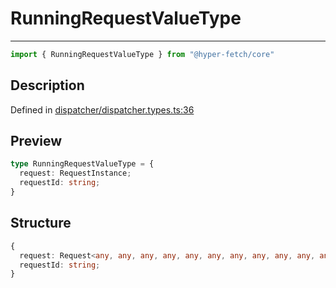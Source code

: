 

# RunningRequestValueType

<div class="api-docs__separator" data-reactroot="">

---

</div><div class="api-docs__import" data-reactroot="">

```ts
import { RunningRequestValueType } from "@hyper-fetch/core"
```

</div><div class="api-docs__section">

## Description

</div><div class="api-docs__description"><span class="api-docs__do-not-parse">



</span></div><p class="api-docs__definition">

Defined in [dispatcher/dispatcher.types.ts:36](https://github.com/BetterTyped/hyper-fetch/blob/3f01c37e/packages/core/src/dispatcher/dispatcher.types.ts#L36)

</p><div class="api-docs__section">

## Preview

</div><div class="api-docs__preview type">

```ts
type RunningRequestValueType = {
  request: RequestInstance; 
  requestId: string; 
}
```

</div><div class="api-docs__section">

## Structure

</div><div class="api-docs__returns">

```ts
{
  request: Request<any, any, any, any, any, any, any, any, any, any, any>;
  requestId: string;
}
```

</div>